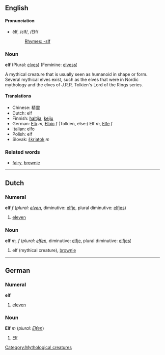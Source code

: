 ==English==
[[Category:Mythological creatures]]
====Pronunciation====
*ĕlf, /ɛlf/, /EIf/
*:[[Rhymes:English:-ɛlf|Rhymes: -ɛlf]]
===Noun===

'''elf''' (Plural: [[elves]]) (Feminine: [[elvess]])

A mythical creature that is usually seen as humanoid in shape or form.  Several mythical elves exist, such as the elves that were in Nordic mythology and the elves of J.R.R. Tolkien's Lord of the Rings series.

====Translations====
*Chinese: 精靈
*Dutch: elf
*Finnish: [[haltija]], [[keiju]]
*German: [[Elb]] ''m'', [[Elbin]] ''f'' (Tolkien, else:) Elf ''m'', [[Elfe]] ''f''
*Italian: elfo
*Polish: elf
*Slovak: [[škriatok]] ''m''

===Related words===
*[[fairy]], [[brownie]]

----

==Dutch==
===Numeral===
'''elf''' ''f'' (''plural: [[elven]]'', diminutive: [[elfje]], plural diminutive: [[elfjes]])

# [[eleven]]

===Noun===
'''elf''' ''m, f'' (''plural: [[elfen]]'', diminutive: [[elfje]], plural diminutive: [[elfjes]])

# elf (mythical creature), [[brownie]]

----
==German==

===Numeral===
'''elf'''

# [[eleven]]

===Noun===
'''Elf''' ''m'' (''plural: [[Elfen]]'')

# [[Elf]]